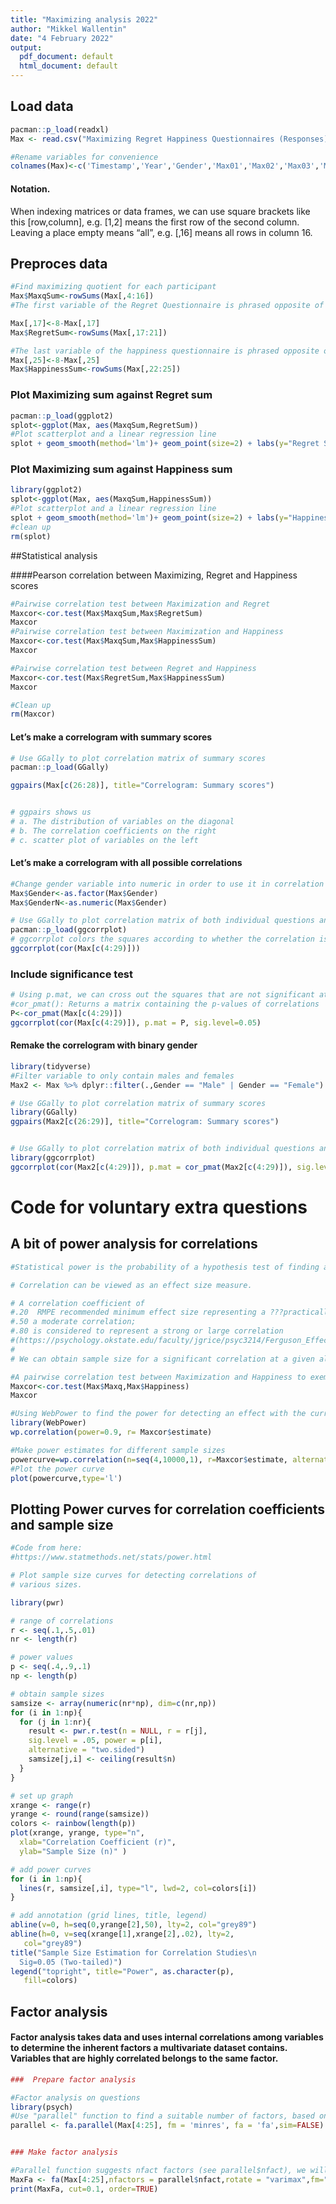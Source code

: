 ```yaml
---
title: "Maximizing analysis 2022"
author: "Mikkel Wallentin"
date: "4 February 2022"
output:
  pdf_document: default
  html_document: default
---
```


## Load data
```r

pacman::p_load(readxl)
Max <- read.csv("Maximizing Regret Happiness Questionnaires (Responses) - Form Responses 1.csv")

#Rename variables for convenience
colnames(Max)<-c('Timestamp','Year','Gender','Max01','Max02','Max03','Max04','Max05','Max06','Max07','Max08','Max09','Max10','Max11','Max12','Max13','Regret01','Regret02','Regret03','Regret04','Regret05','Happ01','Happ02','Happ03','Happ04')
```

#### Notation. 
When indexing matrices or data frames, we can use square brackets like this [row,column], e.g. [1,2] means the first row of the second column. Leaving a place empty means "all", e.g. [,16] means all rows in column 16.

## Preproces data
```r
#Find maximizing quotient for each participant
Max$MaxqSum<-rowSums(Max[,4:16])
#The first variable of the Regret Questionnaire is phrased opposite of the others (value is to be subbracted from 8)

Max[,17]<-8-Max[,17]
Max$RegretSum<-rowSums(Max[,17:21])

#The last variable of the happiness questionnaire is phrased opposite of the others (value is to be subbracted from 8)
Max[,25]<-8-Max[,25]
Max$HappinessSum<-rowSums(Max[,22:25])
```


### Plot Maximizing sum against Regret sum

```r
pacman::p_load(ggplot2)
splot<-ggplot(Max, aes(MaxqSum,RegretSum))
#Plot scatterplot and a linear regression line
splot + geom_smooth(method='lm')+ geom_point(size=2) + labs(y="Regret Scale Score", x='Maximizing Scale Score')

```

### Plot Maximizing sum against Happiness sum

```r
library(ggplot2)
splot<-ggplot(Max, aes(MaxqSum,HappinessSum))
#Plot scatterplot and a linear regression line
splot + geom_smooth(method='lm')+ geom_point(size=2) + labs(y="Happiness Scale Score", x='Maximizing Scale Score')
#clean up
rm(splot)
```


##Statistical analysis

####Pearson correlation between Maximizing, Regret and Happiness scores
```R
#Pairwise correlation test between Maximization and Regret
Maxcor<-cor.test(Max$MaxqSum,Max$RegretSum)
Maxcor
#Pairwise correlation test between Maximization and Happiness
Maxcor<-cor.test(Max$MaxqSum,Max$HappinessSum)
Maxcor

#Pairwise correlation test between Regret and Happiness
Maxcor<-cor.test(Max$RegretSum,Max$HappinessSum)
Maxcor

#Clean up
rm(Maxcor)
```

#### Let's make a correlogram with summary scores
```R

# Use GGally to plot correlation matrix of summary scores
pacman::p_load(GGally)

ggpairs(Max[c(26:28)], title="Correlogram: Summary scores") 


# ggpairs shows us 
# a. The distribution of variables on the diagonal
# b. The correlation coefficients on the right
# c. scatter plot of variables on the left

```


#### Let's make a correlogram with all possible correlations
```R
#Change gender variable into numeric in order to use it in correlation
Max$Gender<-as.factor(Max$Gender)
Max$GenderN<-as.numeric(Max$Gender)

# Use GGally to plot correlation matrix of both individual questions and summaries
pacman::p_load(ggcorrplot)
# ggcorrplot colors the squares according to whether the correlation is positive or negative
ggcorrplot(cor(Max[c(4:29)]))
```

### Include significance test
```R
# Using p.mat, we can cross out the squares that are not significant at a given cutoff.
#cor_pmat(): Returns a matrix containing the p-values of correlations
P<-cor_pmat(Max[c(4:29)])
ggcorrplot(cor(Max[c(4:29)]), p.mat = P, sig.level=0.05)
```


#### Remake the correlogram with binary gender
```R
library(tidyverse)
#Filter variable to only contain males and females
Max2 <- Max %>% dplyr::filter(.,Gender == "Male" | Gender == "Female")

# Use GGally to plot correlation matrix of summary scores
library(GGally)
ggpairs(Max2[c(26:29)], title="Correlogram: Summary scores") 


# Use GGally to plot correlation matrix of both individual questions and summaries
library(ggcorrplot)
ggcorrplot(cor(Max2[c(4:29)]), p.mat = cor_pmat(Max2[c(4:29)]), sig.level=0.05)
```

# Code for voluntary extra questions

## A bit of power analysis for correlations

```r

#Statistical power is the probability of a hypothesis test of finding an effect if there is an effect to be found.

# Correlation can be viewed as an effect size measure.

# A correlation coefficient of 
#.20  RMPE recommended minimum effect size representing a ???practically??? significant effect for social science data (but smaller may in certain cases be interesting); 
#.50 a moderate correlation; 
#.80 is considered to represent a strong or large correlation 
#(https://psychology.okstate.edu/faculty/jgrice/psyc3214/Ferguson_EffectSizes_2009.pdf).
# 
# We can obtain sample size for a significant correlation at a given alpha level or the power for a given sample size using the function wp.correlation() from the R package webpower.

#A pairwise correlation test between Maximization and Happiness to exemplify
Maxcor<-cor.test(Max$Maxq,Max$Happiness)
Maxcor

#Using WebPower to find the power for detecting an effect with the current effect size and number of participants
library(WebPower)
wp.correlation(power=0.9, r= Maxcor$estimate)

#Make power estimates for different sample sizes
powercurve=wp.correlation(n=seq(4,10000,1), r=Maxcor$estimate, alternative = "two.sided") 
#Plot the power curve
plot(powercurve,type='l')

```

## Plotting Power curves for correlation coefficients and sample size

```r
#Code from here:
#https://www.statmethods.net/stats/power.html

# Plot sample size curves for detecting correlations of
# various sizes.

library(pwr)

# range of correlations
r <- seq(.1,.5,.01)
nr <- length(r)

# power values
p <- seq(.4,.9,.1)
np <- length(p)

# obtain sample sizes
samsize <- array(numeric(nr*np), dim=c(nr,np))
for (i in 1:np){
  for (j in 1:nr){
    result <- pwr.r.test(n = NULL, r = r[j],
    sig.level = .05, power = p[i],
    alternative = "two.sided")
    samsize[j,i] <- ceiling(result$n)
  }
}

# set up graph
xrange <- range(r)
yrange <- round(range(samsize))
colors <- rainbow(length(p))
plot(xrange, yrange, type="n",
  xlab="Correlation Coefficient (r)",
  ylab="Sample Size (n)" )

# add power curves
for (i in 1:np){
  lines(r, samsize[,i], type="l", lwd=2, col=colors[i])
}

# add annotation (grid lines, title, legend) 
abline(v=0, h=seq(0,yrange[2],50), lty=2, col="grey89")
abline(h=0, v=seq(xrange[1],xrange[2],.02), lty=2,
   col="grey89")
title("Sample Size Estimation for Correlation Studies\n
  Sig=0.05 (Two-tailed)")
legend("topright", title="Power", as.character(p),
   fill=colors)
```


## Factor analysis

#### Factor analysis takes data and uses internal correlations among variables to determine the inherent factors a multivariate dataset contains. Variables that are highly correlated belongs to the same factor.
```r


###  Prepare factor analysis

#Factor analysis on questions
library(psych)
#Use "parallel" function to find a suitable number of factors, based on the assumption that the variance explained in real factors should be higher than factors obtained using a random shuffle of the data.
parallel <- fa.parallel(Max[4:25], fm = 'minres', fa = 'fa',sim=FALSE)


### Make factor analysis

#Parallel function suggests nfact factors (see parallel$nfact), we will use minres and varimax rotation
MaxFa <- fa(Max[4:25],nfactors = parallel$nfact,rotate = "varimax",fm="minres")
print(MaxFa, cut=0.1, order=TRUE)

```